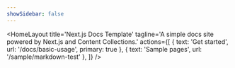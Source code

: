 ```yaml
---
showSidebar: false
---
```


<HomeLayout
  title='Next.js Docs Template'
  tagline='A simple docs site powered by Next.js and Content Collections.'
  actions={[
    { text: 'Get started', url: '/docs/basic-usage', primary: true },
    { text: 'Sample pages', url: '/sample/markdown-test' },
  ]}
/>
